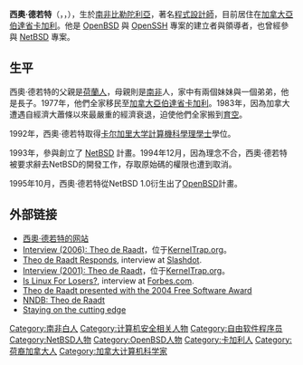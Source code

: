 {{No footnotes|time=2020-09-09}}
{{Infobox scientist
| name = 西奧·德若特<br/>Theo de Raadt
| image = Theo de Raadt 2013.jpg
| image_size = 180px
| caption = 2013年
| birth_date = {{Birth date and age|1968|5|19}}
| birth_place = {{ZAF-1961}}[[德蘭士瓦省|德蘭士瓦省]][[比勒陀利亞|比勒陀利亞]]
| residence = {{CAN}}[[亞伯達省|亞伯達省]][[卡加利|卡加利]]
| nationality = {{CAN}}
| field = 計算機科學家、自由軟體開發者
| work_institution = [[FSA_Corporation|FSA Corporation]]
| alma_mater = [[卡尔加里大学|卡尔加里大学]]
| doctoral_advisor = 
| doctoral_students = 
| known_for = [[NetBSD|NetBSD]]、[[OpenBSD|OpenBSD]]、[[OpenSSH|OpenSSH]]
| prizes = [[Award_for_the_Advancement_of_Free_Software|Award for the Advancement of Free Software]]
| religion = 
| footnotes = 
}}
'''西奧·德若特'''（{{lang-nl|Theo de Raadt}}，{{IPA-nl|ˈteː.o dɛˈraːt}}，{{bd|1968年|5月19日|||catIdx=Raadt, Theo De}}），生於[[南非|南非]][[比勒陀利亞|比勒陀利亞]]，著名[[程式設計師|程式設計師]]，目前居住在[[加拿大|加拿大]][[亞伯達省|亞伯達省]][[卡加利|卡加利]]。他是 [[OpenBSD|OpenBSD]] 與 [[OpenSSH|OpenSSH]] 專案的建立者與領導者，也曾經參與 [[NetBSD|NetBSD]] 專案。

==生平==
西奧·德若特的父親是[[荷蘭人|荷蘭人]]，母親則是[[南非|南非]]人，家中有兩個妹妹與一個弟弟，他是長子。1977年，他們全家移民至[[加拿大|加拿大]][[亞伯達省|亞伯達省]][[卡加利|卡加利]]。1983年，因為加拿大遭遇自經濟大蕭條以來最嚴重的經濟衰退，迫使他們全家搬到[[育空|育空]]。

1992年，西奧·德若特取得[[卡尔加里大学|卡尔加里大学]][[計算機科學|計算機科學]][[理學士|理學士]]學位。

1993年，參與創立了 [[NetBSD|NetBSD]] 計畫。1994年12月，因為理念不合，西奧·德若特被要求辭去NetBSD的開發工作，存取原始碼的權限也遭到取消。

1995年10月，西奧·德若特從NetBSD 1.0衍生出了[[OpenBSD|OpenBSD]]計畫。

== 外部链接 ==
{{Portal|自由软件}}
{{Wikiquote}}
{{Commons category|Theo de Raadt}}
*[http://www.theos.com/ 西奧·德若特的网站]{{Wayback|url=http://www.theos.com/ |date=20200712012926 }}
*[https://web.archive.org/web/20060603230017/http://kerneltrap.org/node/6550 Interview (2006): Theo de Raadt]，位于[[KernelTrap|KernelTrap.org]]。
*[http://interviews.slashdot.org/article.pl?sid=00/12/11/1455210&mode=thread&tid=122 Theo de Raadt Responds], interview at [[Slashdot|Slashdot]].
*[https://web.archive.org/web/20060421165150/http://kerneltrap.org/node/6 Interview (2001): Theo de Raadt]，位于[[KernelTrap|KernelTrap.org]]。
*[http://www.forbes.com/intelligentinfrastructure/2005/06/16/linux-bsd-unix-cz_dl_0616theo.html Is Linux For Losers?]{{Wayback|url=http://www.forbes.com/intelligentinfrastructure/2005/06/16/linux-bsd-unix-cz_dl_0616theo.html |date=20090122090315 }}, interview at [[Forbes|Forbes.com]].
*[https://web.archive.org/web/20150612180656/http://www.fsf.org/news/fsaward2004.html Theo de Raadt presented with the 2004 Free Software Award]
*[http://www.nndb.com/people/937/000023868/ NNDB: Theo de Raadt] {{Wayback|url=http://www.nndb.com/people/937/000023868/ |date=20210226071611 }}
*[http://www.theage.com.au/articles/2004/10/07/1097089476287.html Staying on the cutting edge]{{Wayback|url=http://www.theage.com.au/articles/2004/10/07/1097089476287.html |date=20171202132403 }}

{{OpenBSD}}

{{Authority control}}
{{DEFAULTSORT:raadt}}
[[Category:南非白人|Category:南非白人]]
[[Category:计算机安全相关人物|Category:计算机安全相关人物]]
[[Category:自由软件程序员|Category:自由软件程序员]]
[[Category:NetBSD人物|Category:NetBSD人物]]
[[Category:OpenBSD人物|Category:OpenBSD人物]]
[[Category:卡加利人|Category:卡加利人]]
[[Category:荷裔加拿大人|Category:荷裔加拿大人]]
[[Category:加拿大计算机科学家|Category:加拿大计算机科学家]]